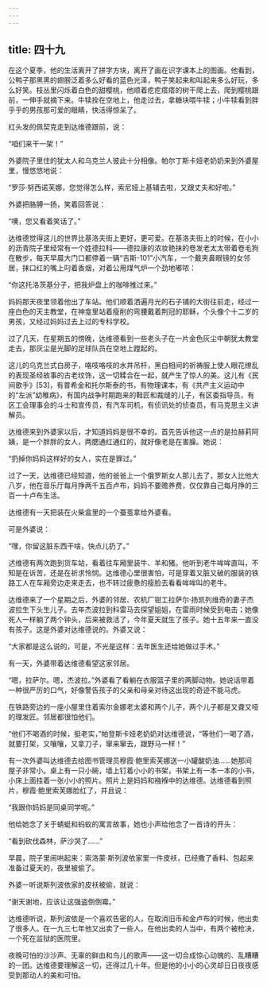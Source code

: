 ```yaml
---
---
---
```

title: 四十九
---



在这个夏季，他的生活离开了拼字方块，离开了画在识字课本上的图画。他看到，公鸭子那黑黑的翅膀泛着多么好看的蓝色光泽，鸭子笑起来和叫起来多么好玩，多么好笑。枝丛里闪烁着白色的甜樱桃，他顺着疙疙瘩瘩的树干爬上去，爬到樱桃跟前，一伸手就摘下来。牛犊拴在空地上，他走过去，拿糖块喂牛犊；小牛犊看到胖乎乎的男孩那可爱的眼睛，快活得惊呆了。

红头发的佩契克走到达维德跟前，说：

“咱们来干一架！”

外婆院子里住的犹太人和乌克兰人彼此十分相像。帕尔丁斯卡娅老奶奶来到外婆屋里，慢悠悠地说：

“罗莎·努西诺芙娜，您觉得怎么样，索尼娅上基辅去啦，又跟丈夫和好啦。”

外婆把胳膊一扬，笑着回答说：

“噢，您又看着笑话了。”

达维德觉得这儿的世界比基洛夫街上更好，更可爱。在基洛夫街上的时候，在小小的沥青院子里经常有一个姓德拉科——德拉康的浓妆艳抹的卷发老太太带着卷毛狗在散步，每天早晨大门口都停着一辆“吉斯-101”小汽车，一个戴夹鼻眼镜的女邻居，抹口红的嘴上叼着香烟，对着公用煤气炉一个劲地嘟哝：

“你这托洛茨基分子，把我炉盘上的咖啡推过来。”

妈妈那天夜里领着他出了车站。他们顺着洒遍月光的石子铺的大街往前走，经过一座白色的天主教堂，在神龛里站着瘦削的弯腰戴着荆冠的耶稣，个头像个十二岁的男孩，又经过妈妈过去上过的专科学校。

过了几天，在星期五的傍晚，达维德看到一些老头子在一片金色灰尘中朝犹太教堂走去，那灰尘是光脚的足球队员在空地上蹚起的。

这儿的乌克兰式白房子，咯吱咯吱的水井吊杆，黑白相间的祈祷服上使人眼花缭乱的表现圣经故事的古老纹饰，这一切糅合在一起，就产生了惊人的美。这儿有《民间歌手》[53]，有普希金和托尔斯泰的书，有物理课本，有《共产主义运动中的“左派”幼稚病》，有国内战争时期跑来的鞋匠和裁缝的儿子，有区委指导员，有区工会理事会的斗士和宣传员，有汽车司机，有侦讯处的侦查员，有马克思主义讲解员。

达维德来到外婆家以后，才知道妈妈是很不幸的。首先告诉他这一点的是拉赫莉阿姨，是一个胖胖的女人，两腮通红通红的，就好像老是在害臊。她说：

“扔掉你妈妈这样好的女人，实在是罪过。”

过了一天，达维德已经知道，他的爸爸上一个俄罗斯女人那儿去了，那女人比他大八岁，他在音乐厅每月挣两千五百卢布，妈妈不要赡养费，仅仅靠自己每月挣的三百一十卢布生活。

达维德有一天把装在火柴盒里的一个蚕茧拿给外婆看。

可是外婆说：

“嘿，你留这脏东西干啥，快点儿扔了。”

迖维德有两次跑到货车站，看着往车厢里装牛、羊和猪。他听到老牛哞哞直叫，不知是在诉苦，还是在祈求怜悯。达维德心里很害怕，可是穿着又脏又破的服装的铁路工人在车厢旁边走来走去，也不转过疲惫的瘦脸去看看哞哞叫的老牛。

达维德来了一个星期之后，外婆的邻居、农机厂钳工拉萨尔·扬凯列维奇的妻子杰波拉生下头生儿子。去年杰波拉到科雷马去探望姐姐，在雷雨时候受到电击；她像死人一样躺了两个钟头，后来被救活了，今年夏天就生了孩子。她十五年来一直没有孩子。这是外婆对达维德说的。外婆又说：

“大家都是这么说的，可是，不光是这样：去年医生还给她做过手术。”

有一天，外婆带着达维德看望这家邻居。

“嗯，拉萨尔。嗯，杰波拉。”外婆看了看躺在衣服篮子里的两脚动物。她说话带着一种很严厉的口气，好像警告孩子的父亲和母亲对待这出现的奇迹不能马虎。

在铁路旁边的一座小屋里住着索尔金娜老太婆和两个儿子，两个儿子都是又聋又哑的理发匠。邻居都很怕他们。

“他们不喝酒的时候，挺老实，”帕登斯卡娅老奶奶对达维德说，“等他们一喝了酒，就要打架，又嚷嚷，又拿刀子，窜来窜去，跟野马一样！”

有一次外婆叫达维德去给图书管理员穆霞·鲍里索芙娜送一小罐酸奶油……她那间屋子非常小。桌上有一只小碗，墙上钉着小小的书架，书架上有一本一本的小书，小床上面挂着一张小小的照片。照片上是妈妈和襁褓中的达维德。达维德看到照片，穆霞·鲍里索芙娜脸红了，并且说：

“我跟你妈妈是同桌同学呢。”

他给她念了关于蜻蜓和蚂蚁的寓言故事，她也小声给他念了一首诗的开头：

“看到砍伐森林，萨沙哭了……”

早晨，院子里闹哄起来：索洛蒙·斯列波依家里一件皮袄，已经撒了香料、包起来准备过夏天的，夜里被偷了。

外婆一听说斯列波依家的皮袄被偷，就说：

“谢天谢地，应该让这强盗倒倒霉。”

达维德听说，斯列波依是一个喜欢告密的人，在取消旧币和金卢布的时候，他出卖了很多人。在一九三七年他又出卖了一些人。在他出卖的人当中，有两个被枪决，一个死在监狱的医院里。

夜晚可怕的沙沙声、无辜的鲜血和鸟儿的歌声——这一切合成惊心动魄的、乱糟糟的一团。达维德要理解这一切，还得过几十年。但是他的小小的心灵却日日夜夜感受到那动人的美和可怕。